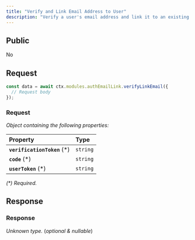 ```yaml
---
title: "Verify and Link Email Address to User"
description: "Verify a user's email address and link it to an existing account without implicitly allowing login."
---
```


## Public

No

## Request


<RequestExample>

```typescript OpenGB Script
const data = await ctx.modules.authEmailLink.verifyLinkEmail({
  // Request body
});
```


</RequestExample>




### Request

_Object containing the following properties:_

| Property                     | Type     |
| :--------------------------- | :------- |
| **`verificationToken`** (\*) | `string` |
| **`code`** (\*)              | `string` |
| **`userToken`** (\*)         | `string` |

_(\*) Required._


## Response



### Response

_Unknown type._ (_optional & nullable_)

